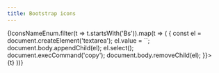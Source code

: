 ```yaml
---
title: Bootstrap icons
---
```


<BrowserOnly>
<LensProvider>
    <Layout.Content layout="horizontal" style={{padding: "1rem", flexWrap: 'wrap', alignItems: 'center', justifyContent: 'center'}}>
        {IconsNameEnum.filter(t => t.startsWith('Bs')).map(t => (
            <Card.Card style={{margin: '0rem 0.5rem 0.5rem 0rem', cursor: 'pointer'}} onClick={() => {
                    const el = document.createElement('textarea');
                    el.value = `<Icon type="${t}" />`;
                    document.body.appendChild(el);
                    el.select();
                    document.execCommand('copy');
                    document.body.removeChild(el);
                }}>
                <Card.Body style={{display: 'flex', alignItems: 'center', justifyContent: 'center', padding: '1rem 1rem 0.5rem 1rem', flexDirection: 'column', width: '7rem'}}>
                    <Icon name={t} fill="#7a7a7a" size="1.5rem" />
                    <br/>
                    <Card.Text style={{fontSize: '0.6rem'}}>{t}</Card.Text>
                </Card.Body>
            </Card.Card>
        ))}
    </Layout.Content>
</LensProvider>
</BrowserOnly>
